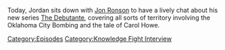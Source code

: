 {{DEFAULTSORT:
    #_EPISODE_0821:Jon Ronson Returns
}}{{Episode
    | title           = Jon Ronson Returns
    | caption         = Listen to this episode on [https://knowledgefight.libsyn.com/821-jon-ronson-returns Libsyn] [https://open.spotify.com/episode/5TN4dymJUrHQoIUXbLeAFi Spotify], Read the [[Transcript/821: Jon Ronson Returns|Unofficial Transcript]]
    | episodeNumber   = 821
    | length          = 02:08:15
    | airDate         = June 23, 2023
    | episodeType     = [[:Category:Knowledge Fight Interview|Knowledge Fight Interview]]
    | appearance      = [[Jon Ronson]], [[Timothy McVeigh]], [[Rachel Patterson]]
    | previousEpisode = [[820: Tucker, The Man And His Twitter- Episode 2]]
    | nextEpisode     = [[822: June 19, 2023]]
}}

{{Stub}}

Today, Jordan sits down with [https://twitter.com/jonronson Jon Ronson] to have a lively chat about his new series [https://www.amazon.com/Audible-The-Debutante/dp/B0BTZZ233J The Debutante], covering all sorts of territory involving the Oklahoma City Bombing and the tale of Carol Howe.

[[Category:Episodes]]
[[Category:Knowledge Fight Interview]]
